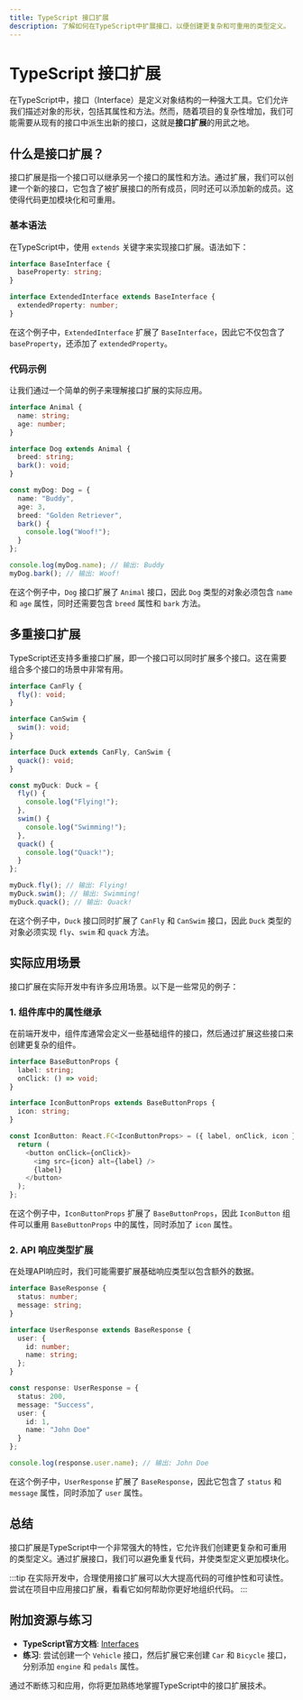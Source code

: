 ```yaml
---
title: TypeScript 接口扩展
description: 了解如何在TypeScript中扩展接口，以便创建更复杂和可重用的类型定义。
---
```


# TypeScript 接口扩展

在TypeScript中，接口（Interface）是定义对象结构的一种强大工具。它们允许我们描述对象的形状，包括其属性和方法。然而，随着项目的复杂性增加，我们可能需要从现有的接口中派生出新的接口，这就是**接口扩展**的用武之地。

## 什么是接口扩展？

接口扩展是指一个接口可以继承另一个接口的属性和方法。通过扩展，我们可以创建一个新的接口，它包含了被扩展接口的所有成员，同时还可以添加新的成员。这使得代码更加模块化和可重用。

### 基本语法

在TypeScript中，使用 `extends` 关键字来实现接口扩展。语法如下：

```typescript
interface BaseInterface {
  baseProperty: string;
}

interface ExtendedInterface extends BaseInterface {
  extendedProperty: number;
}
```

在这个例子中，`ExtendedInterface` 扩展了 `BaseInterface`，因此它不仅包含了 `baseProperty`，还添加了 `extendedProperty`。

### 代码示例

让我们通过一个简单的例子来理解接口扩展的实际应用。

```typescript
interface Animal {
  name: string;
  age: number;
}

interface Dog extends Animal {
  breed: string;
  bark(): void;
}

const myDog: Dog = {
  name: "Buddy",
  age: 3,
  breed: "Golden Retriever",
  bark() {
    console.log("Woof!");
  }
};

console.log(myDog.name); // 输出: Buddy
myDog.bark(); // 输出: Woof!
```

在这个例子中，`Dog` 接口扩展了 `Animal` 接口，因此 `Dog` 类型的对象必须包含 `name` 和 `age` 属性，同时还需要包含 `breed` 属性和 `bark` 方法。

## 多重接口扩展

TypeScript还支持多重接口扩展，即一个接口可以同时扩展多个接口。这在需要组合多个接口的场景中非常有用。

```typescript
interface CanFly {
  fly(): void;
}

interface CanSwim {
  swim(): void;
}

interface Duck extends CanFly, CanSwim {
  quack(): void;
}

const myDuck: Duck = {
  fly() {
    console.log("Flying!");
  },
  swim() {
    console.log("Swimming!");
  },
  quack() {
    console.log("Quack!");
  }
};

myDuck.fly(); // 输出: Flying!
myDuck.swim(); // 输出: Swimming!
myDuck.quack(); // 输出: Quack!
```

在这个例子中，`Duck` 接口同时扩展了 `CanFly` 和 `CanSwim` 接口，因此 `Duck` 类型的对象必须实现 `fly`、`swim` 和 `quack` 方法。

## 实际应用场景

接口扩展在实际开发中有许多应用场景。以下是一些常见的例子：

### 1. 组件库中的属性继承

在前端开发中，组件库通常会定义一些基础组件的接口，然后通过扩展这些接口来创建更复杂的组件。

```typescript
interface BaseButtonProps {
  label: string;
  onClick: () => void;
}

interface IconButtonProps extends BaseButtonProps {
  icon: string;
}

const IconButton: React.FC<IconButtonProps> = ({ label, onClick, icon }) => {
  return (
    <button onClick={onClick}>
      <img src={icon} alt={label} />
      {label}
    </button>
  );
};
```

在这个例子中，`IconButtonProps` 扩展了 `BaseButtonProps`，因此 `IconButton` 组件可以重用 `BaseButtonProps` 中的属性，同时添加了 `icon` 属性。

### 2. API 响应类型扩展

在处理API响应时，我们可能需要扩展基础响应类型以包含额外的数据。

```typescript
interface BaseResponse {
  status: number;
  message: string;
}

interface UserResponse extends BaseResponse {
  user: {
    id: number;
    name: string;
  };
}

const response: UserResponse = {
  status: 200,
  message: "Success",
  user: {
    id: 1,
    name: "John Doe"
  }
};

console.log(response.user.name); // 输出: John Doe
```

在这个例子中，`UserResponse` 扩展了 `BaseResponse`，因此它包含了 `status` 和 `message` 属性，同时添加了 `user` 属性。

## 总结

接口扩展是TypeScript中一个非常强大的特性，它允许我们创建更复杂和可重用的类型定义。通过扩展接口，我们可以避免重复代码，并使类型定义更加模块化。

:::tip
在实际开发中，合理使用接口扩展可以大大提高代码的可维护性和可读性。尝试在项目中应用接口扩展，看看它如何帮助你更好地组织代码。
:::

## 附加资源与练习

- **TypeScript官方文档**: [Interfaces](https://www.typescriptlang.org/docs/handbook/interfaces.html)
- **练习**: 尝试创建一个 `Vehicle` 接口，然后扩展它来创建 `Car` 和 `Bicycle` 接口，分别添加 `engine` 和 `pedals` 属性。

通过不断练习和应用，你将更加熟练地掌握TypeScript中的接口扩展技术。